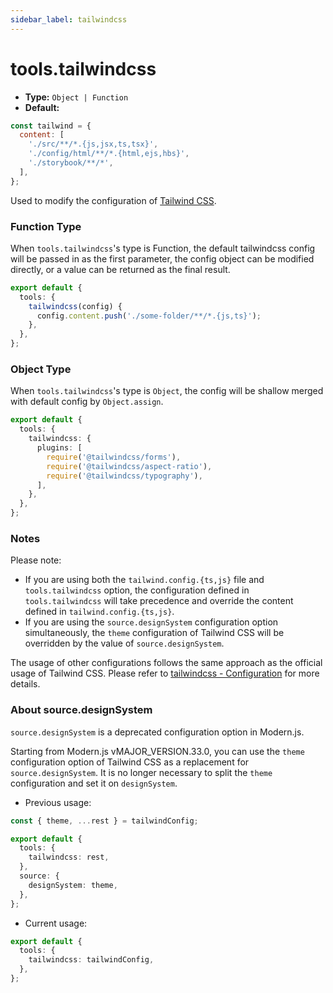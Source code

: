 ```yaml
---
sidebar_label: tailwindcss
---
```


# tools.tailwindcss

- **Type:** `Object | Function`
- **Default:**

```js
const tailwind = {
  content: [
    './src/**/*.{js,jsx,ts,tsx}',
    './config/html/**/*.{html,ejs,hbs}',
    './storybook/**/*',
  ],
};
```

Used to modify the configuration of [Tailwind CSS](https://tailwindcss.com/docs/configuration).

### Function Type

When `tools.tailwindcss`'s type is Function, the default tailwindcss config will be passed in as the first parameter, the config object can be modified directly, or a value can be returned as the final result.

```ts title="modern.config.ts"
export default {
  tools: {
    tailwindcss(config) {
      config.content.push('./some-folder/**/*.{js,ts}');
    },
  },
};
```

### Object Type

When `tools.tailwindcss`'s type is `Object`, the config will be shallow merged with default config by `Object.assign`.

```ts title="modern.config.ts"
export default {
  tools: {
    tailwindcss: {
      plugins: [
        require('@tailwindcss/forms'),
        require('@tailwindcss/aspect-ratio'),
        require('@tailwindcss/typography'),
      ],
    },
  },
};
```

### Notes

Please note:

- If you are using both the `tailwind.config.{ts,js}` file and `tools.tailwindcss` option, the configuration defined in `tools.tailwindcss` will take precedence and override the content defined in `tailwind.config.{ts,js}`.
- If you are using the `source.designSystem` configuration option simultaneously, the `theme` configuration of Tailwind CSS will be overridden by the value of `source.designSystem`.

The usage of other configurations follows the same approach as the official usage of Tailwind CSS. Please refer to [tailwindcss - Configuration](https://tailwindcss.com/docs/configuration) for more details.

### About source.designSystem

`source.designSystem` is a deprecated configuration option in Modern.js.

Starting from Modern.js vMAJOR_VERSION.33.0, you can use the `theme` configuration option of Tailwind CSS as a replacement for `source.designSystem`. It is no longer necessary to split the `theme` configuration and set it on `designSystem`.

- Previous usage:

```ts title="modern.config.ts"
const { theme, ...rest } = tailwindConfig;

export default {
  tools: {
    tailwindcss: rest,
  },
  source: {
    designSystem: theme,
  },
};
```

- Current usage:

```ts title="modern.config.ts"
export default {
  tools: {
    tailwindcss: tailwindConfig,
  },
};
```

